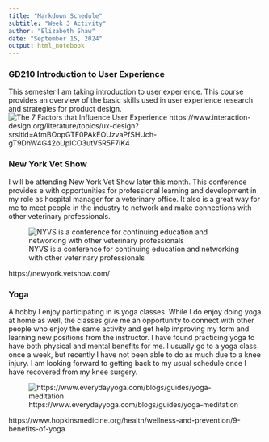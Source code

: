 ```yaml
---
title: "Markdown Schedule"
subtitle: "Week 3 Activity"
author: "Elizabeth Shaw"
date: "September 15, 2024"
output: html_notebook
---
```


### GD210 Introduction to User Experience
 This semester I am taking introduction to user experience. This course provides an overview of the basic skills used in user experience research and strategies for product design.
![The 7 Factors that Influence User Experience](UXimage2.jpg)
https://www.interaction-design.org/literature/topics/ux-design?srsltid=AfmBOopGTF0PAkEOUzvaPfSHUch-gT9DhW4G42oUpICO3utV5R5F7iK4





### New York Vet Show

I will be attending New York Vet Show later this month. This conference provides e with opportunities for professional learning and development in my role as hospital manager for a veterinary office. It also is a great way for me to meet people in the industry to network and make connections with other veterinary professionals.

![NYVS is a conference for continuing education and networking with other veterinary professionals](NewYorkVetShow.jpg)



https://newyork.vetshow.com/


### Yoga

A hobby I enjoy participating in is yoga classes. While I do enjoy doing yoga at home as well, the classes give me an opportunity to connect with other people who enjoy the same activity and get help improving my form and learning new positions from the instructor. I have found practicing yoga to have both physical and mental benefits for me. I usually go to a yoga class once a week, but recently I have not been able to do as much due to a knee injury. I am looking forward to getting back to my usual schedule once I have recovered from my knee surgery.

![https://www.everydayyoga.com/blogs/guides/yoga-meditation](yoga.jpg)


https://www.hopkinsmedicine.org/health/wellness-and-prevention/9-benefits-of-yoga
